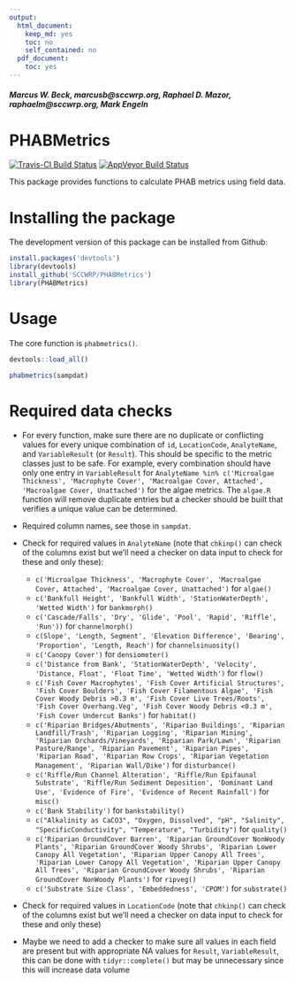 ```yaml
---
output:
  html_document:
    keep_md: yes
    toc: no
    self_contained: no
  pdf_document:
    toc: yes
---
```


#### *Marcus W. Beck, marcusb@sccwrp.org, Raphael D. Mazor, raphaelm@sccwrp.org, Mark Engeln*

# PHABMetrics

[![Travis-CI Build Status](https://travis-ci.org/SCCWRP/PHABMetrics.svg?branch=master)](https://travis-ci.org/SCCWRP/PHABMetrics)
[![AppVeyor Build Status](https://ci.appveyor.com/api/projects/status/github/SCCWRP/PHABMetrics?branch=master&svg=true)](https://ci.appveyor.com/project/SCCWRP/PHABMetrics)

This package provides functions to calculate PHAB metrics using field data.

# Installing the package

The development version of this package can be installed from Github:

```r
install.packages('devtools')
library(devtools)
install_github('SCCWRP/PHABMetrics')
library(PHABMetrics)
```

# Usage

The core  function is `phabmetrics()`.

```r
devtools::load_all()
```
```r
phabmetrics(sampdat)
```

# Required data checks

* For every function, make sure there are no duplicate or conflicting values for every unique combination of `id`, `LocationCode`, `AnalyteName`, and `VariableResult` (or `Result`).  This should be specific to the metric classes just to be safe.  For example, every combination should have only one entry in `VariableResult` for `AnalyteName %in% c('Microalgae Thickness', 'Macrophyte Cover', 'Macroalgae Cover, Attached', 'Macroalgae Cover, Unattached')` for the algae metrics.  The `algae.R` function will remove duplicate entries but a checker should be built that verifies a unique value can be determined.  

* Required column names, see those in `sampdat`.  

* Check for required values in `AnalyteName` (note that `chkinp()` can check of the columns exist but we'll need a checker on data input to check for these and only these): 
     * `c('Microalgae Thickness', 'Macrophyte Cover', 'Macroalgae Cover, Attached', 'Macroalgae Cover, Unattached')` for `algae()`
     * `c('Bankfull Height', 'Bankfull Width', 'StationWaterDepth', 'Wetted Width')` for `bankmorph()`
     * `c('Cascade/Falls', 'Dry', 'Glide', 'Pool', 'Rapid', 'Riffle', 'Run'))` for `channelmorph()` 
     * `c(Slope', 'Length, Segment', 'Elevation Difference', 'Bearing', 'Proportion', 'Length, Reach')` for `channelsinuosity()`
     * `c('Canopy Cover')` for `densiometer()`
     * `c('Distance from Bank', 'StationWaterDepth', 'Velocity', 'Distance, Float', 'Float Time', 'Wetted Width')` for `flow()`
     * `c('Fish Cover Macrophytes', 'Fish Cover Artificial Structures', 'Fish Cover Boulders', 'Fish Cover Filamentous Algae', 'Fish Cover Woody Debris >0.3 m', 'Fish Cover Live Trees/Roots', 'Fish Cover Overhang.Veg', 'Fish Cover Woody Debris <0.3 m', 'Fish Cover Undercut Banks')` for `habitat()`
     * `c('Riparian Bridges/Abutments', 'Riparian Buildings', 'Riparian Landfill/Trash', 'Riparian Logging', 'Riparian Mining', 'Riparian Orchards/Vineyards', 'Riparian Park/Lawn', 'Riparian Pasture/Range', 'Riparian Pavement', 'Riparian Pipes', 'Riparian Road', 'Riparian Row Crops', 'Riparian Vegetation Management', 'Riparian Wall/Dike')` for `disturbance()`
     * `c('Riffle/Run Channel Alteration', 'Riffle/Run Epifaunal Substrate', 'Riffle/Run Sediment Deposition', 'Dominant Land Use', 'Evidence of Fire', 'Evidence of Recent Rainfall')` for `misc()`
     * `c('Bank Stability')` for `bankstability()`
     * `c("Alkalinity as CaCO3", "Oxygen, Dissolved", "pH", "Salinity", "SpecificConductivity", "Temperature", "Turbidity")` for `quality()`
     * `c('Riparian GroundCover Barren', 'Riparian GroundCover NonWoody Plants', 'Riparian GroundCover Woody Shrubs', 'Riparian Lower Canopy All Vegetation', 'Riparian Upper Canopy All Trees', 'Riparian Lower Canopy All Vegetation', 'Riparian Upper Canopy All Trees', 'Riparian GroundCover Woody Shrubs', 'Riparian GroundCover NonWoody Plants')` for `ripveg()` 
     * `c('Substrate Size Class', 'Embeddedness', 'CPOM')` for `substrate()`
     
* Check for required values in `LocationCode` (note that `chkinp()` can check of the columns exist but we'll need a checker on data input to check for these and only these)

* Maybe we need to add a checker to make sure all values in each field are present but with appropriate NA values for `Result`, `VariableResult`, this can be done with `tidyr::complete()` but may be unnecessary since this will increase data volume 
